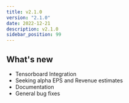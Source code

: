 ```yaml
---
title: v2.1.0
version: "2.1.0"
date: 2022-12-21
description: v2.1.0
sidebar_position: 99
---
```


## What's new

- Tensorboard Integration
- Seeking alpha EPS and Revenue estimates
- Documentation
- General bug fixes
